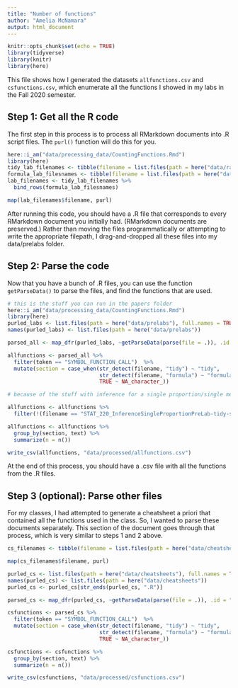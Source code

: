```yaml
---
title: "Number of functions"
author: "Amelia McNamara"
output: html_document
---
```


```r
knitr::opts_chunk$set(echo = TRUE)
library(tidyverse)
library(knitr)
library(here)
```

This file shows how I generated the datasets `allfunctions.csv` and `csfunctions.csv`, which enumerate all the functions I showed in my labs in the Fall 2020 semester. 

## Step 1: Get all the R code

The first step in this process is to process all RMarkdown documents into .R script files. The `purl()` function will do this for you.

```r
here::i_am("data/processing_data/CountingFunctions.Rmd")
library(here)
tidy_lab_filenames <- tibble(filename = list.files(path = here("data/raw/tidy/solutions"), recursive = TRUE, full.names = TRUE))
formula_lab_filesnames <- tibble(filename = list.files(path = here("data/raw/formula/solutions"), recursive = TRUE, full.names = TRUE))
lab_filenames <- tidy_lab_filenames %>%
  bind_rows(formula_lab_filesnames) 

map(lab_filenames$filename, purl)
```

After running this code, you should have a .R file that corresponds to every RMarkdown document you initially had. (RMarkdown documents are preserved.) Rather than moving the files programmatically or attempting to write the appropriate filepath, I drag-and-dropped all these files into my data/prelabs folder. 

## Step 2: Parse the code 
Now that you have a bunch of .R files, you can use the function `getParseData()` to parse the files, and find the functions that are used. 

```r
# this is the stuff you can run in the papers folder
here::i_am("data/processing_data/CountingFunctions.Rmd")
library(here)
purled_labs <- list.files(path = here("data/prelabs"), full.names = TRUE)
names(purled_labs) <- list.files(path = here("data/prelabs"))

parsed_all <- map_dfr(purled_labs, ~getParseData(parse(file = .)), .id = "filename")

allfunctions <- parsed_all %>%
  filter(token == "SYMBOL_FUNCTION_CALL")  %>%
  mutate(section = case_when(str_detect(filename, "tidy") ~ "tidy",
                             str_detect(filename, "formula") ~ "formula",
                             TRUE ~ NA_character_)) 

# because of the stuff with inference for a single proportion/single mean, the tidyverse section is going to have an artificially inflated count for library() and read_csv() compared to the formula section. As a solution, we will remove those from one lab. 

allfunctions <- allfunctions %>%
  filter(!(filename == "STAT_220_InferenceSingleProportionPreLab-tidy-solutions.R" & text %in% c("library", "read_csv")))

allfunctions <- allfunctions %>%
  group_by(section, text) %>%
  summarize(n = n())

write_csv(allfunctions, "data/processed/allfunctions.csv")
```

At the end of this process, you should have a .csv file with all the functions from the .R files. 


## Step 3 (optional): Parse other files 

For my classes, I had attempted to generate a cheatsheet a priori that contained all the functions used in the class. So, I wanted to parse these documents separately. This section of the document goes through that process, which is very similar to steps 1 and 2 above. 

```r
cs_filenames <- tibble(filename = list.files(path = here("data/cheatsheets"), recursive = TRUE, full.names = TRUE))

map(cs_filenames$filename, purl)
```


```r
purled_cs <- list.files(path = here("data/cheatsheets"), full.names = TRUE) 
names(purled_cs) <- list.files(path = here("data/cheatsheets"))
purled_cs <- purled_cs[str_ends(purled_cs, ".R")]

parsed_cs <- map_dfr(purled_cs, ~getParseData(parse(file = .)), .id = "filename")

csfunctions <- parsed_cs %>%
  filter(token == "SYMBOL_FUNCTION_CALL")  %>%
  mutate(section = case_when(str_detect(filename, "tidy") ~ "tidy",
                             str_detect(filename, "formula") ~ "formula",
                             TRUE ~ NA_character_)) 

csfunctions <- csfunctions %>%
  group_by(section, text) %>%
  summarize(n = n())

write_csv(csfunctions, "data/processed/csfunctions.csv")
```



